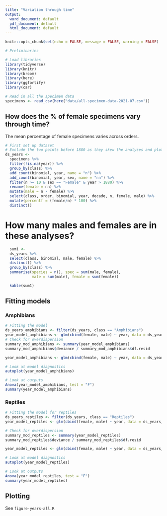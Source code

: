 ```yaml
---
title: "Variation through time"
output:
  word_document: default
  pdf_document: default
  html_document: default
---
```

  
  ```r
knitr::opts_chunk$set(echo = FALSE, message = FALSE, warning = FALSE)
```

```r
# Preliminaries

# Load libraries
library(tidyverse)
library(knitr)
library(broom)
library(here)
library(ggfortify)
library(car)
```

```r
# Read in all the specimen data
specimens <- read_csv(here("data/all-specimen-data-2021-07.csv")) 
```

## How does the % of female specimens vary through time?

The mean percentage of female specimens varies across orders.

```r
# First set up dataset
# Exclude the two points before 1880 as they skew the analyses and plots
ds_years <-
  specimens %>%
  filter(!is.na(year)) %>%
  group_by(class) %>%
  add_count(binomial, year, name = "n") %>%
  add_count(binomial, year, sex, name = "nn") %>%
  filter(n >= 10 & sex == "Female" & year > 1880) %>%
  rename(female = nn) %>%
  mutate(male = n - female) %>%
  select(class, order, binomial, year, decade, n, female, male) %>%
  mutate(percentf = (female/n) * 100) %>%
  distinct()
```

# How many males and females are in these analyses?

```r
  sum1 <-
  ds_years %>%
  select(class, binomial, male, female) %>%
  distinct() %>%
  group_by(class) %>%
  summarise(species = n(), spec = sum(male, female),
            male = sum(male), female = sum(female))

  kable(sum1)
```


## Fitting models
### Amphibians
```r
# Fitting the model
ds_years_amphibians <- filter(ds_years, class == "Amphibians")
year_model_amphibians <- glm(cbind(female, male) ~ year, data = ds_years_amphibians, family = "binomial")
# Check for overdispersion
summary_mod_amphibians <- summary(year_model_amphibians)
summary_mod_amphibians$deviance / summary_mod_amphibians$df.resid 

year_model_amphibians <- glm(cbind(female, male) ~ year, data = ds_years_amphibians, family = "quasibinomial")

# Look at model diagnostics
autoplot(year_model_amphibians)

# Look at outputs
Anova(year_model_amphibians, test = "F")
summary(year_model_amphibians)


```

### Reptiles
```r
# Fitting the model for reptiles
ds_years_reptiles <- filter(ds_years, class == "Reptiles")
year_model_reptiles <- glm(cbind(female, male) ~ year, data = ds_years_reptiles, family = "binomial")

# Check for overdispersion
summary_mod_reptiles <- summary(year_model_reptiles)
summary_mod_reptiles$deviance / summary_mod_reptiles$df.resid 

year_model_reptiles <- glm(cbind(female, male) ~ year, data = ds_years_reptiles, family = "quasibinomial")

# Look at model diagnostics
autoplot(year_model_reptiles)

# Look at outputs
Anova(year_model_reptiles, test = "F")
summary(year_model_reptiles)

```

## Plotting

See `figure-years-all.R`
